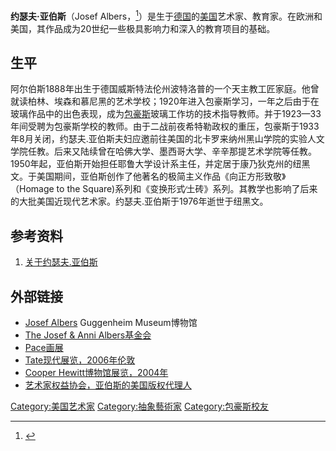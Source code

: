 {{noteTA
|1=zh-hans:包豪斯; zh-hant:包浩斯;
}}

{{Infobox Artist
| bgcolour      = 
| name          = 约瑟夫·亚伯斯<br/>Josef Albers
| image         =
| imagesize     = 250px
| caption       = 《Homage to the Square》，创作于1965年
| birthname     = 
| birthdate     = {{Birth date|1888|3|19}}
| location      = {{flag|German Empire|name=德國}}[[西發里亞省|西發里亞省]][[博特羅普|博特羅普]]
| deathdate     = {{death date and age |1976|3|25|1888|3|19}}
| deathplace    = {{USA}}[[康乃狄克州|康乃狄克州]][[紐哈芬|紐哈芬]]
| nationality   = 德裔美国人
| field         = [[抽象艺术|抽象艺术]]、色彩研究
| training      = 
| movement      = [[几何抽象主义|几何抽象主义]]
| works         = 
| patrons       = 
| influenced by =
| influenced    =
| awards        = 
}}
'''约瑟夫·亚伯斯'''（Josef Albers，{{bd|1888年|3月19日|1976年|3月25日}}<ref>{{Cite news  | title = Josef Albers, Artist and Teacher, Dies  | newspaper = New York Times  | pages = 33  | date = 26 March 1976  | url = http://select.nytimes.com/gst/abstract.html?res=F00816FD3558167493C4AB1788D85F428785F9  | accessdate = 2008-03-21  | postscript = <!--None-->  | archive-date = 2014-05-03  | archive-url = https://web.archive.org/web/20140503002831/http://select.nytimes.com/gst/abstract.html?res=F00816FD3558167493C4AB1788D85F428785F9  | dead-url = no  }}</ref>）是生于[[德国|德国]]的[[美国|美国]]艺术家、教育家。在欧洲和美国，其作品成为20世纪一些极具影响力和深入的教育项目的基础。

== 生平 ==
阿尔伯斯1888年出生于德国威斯特法伦州波特洛普的一个天主教工匠家庭。他曾就读柏林、埃森和慕尼黑的艺术学校；1920年进入包豪斯学习，一年之后由于在玻璃作品中的出色表现，成为[[包豪斯|包豪斯]]玻璃工作坊的技术指导教师。并于1923—33年间受聘为包豪斯学校的教师。由于二战前夜希特勒政权的重压，包豪斯于1933年8月关闭，约瑟夫.亚伯斯夫妇应邀前往美国的北卡罗来纳州黑山学院的实验人文学院任教。后来又陆续曾在哈佛大学、墨西哥大学、辛辛那提艺术学院等任教。1950年起，亚伯斯开始担任耶鲁大学设计系主任，并定居于康乃狄克州的纽黑文。于美国期间，亚伯斯创作了他著名的极简主义作品《向正方形致敬》（Homage to the Square)系列和《变换形式∕土砖》系列。其教学也影响了后来的大批美国近现代艺术家。约瑟夫.亚伯斯于1976年逝世于纽黑文。

==参考资料==
{{Reflist}}
#[https://web.archive.org/web/20140517120431/http://blog.artintern.net/article/139538 关于约瑟夫.亚伯斯]

==外部链接==
{{Wikiquote|Joseph Albers}}
* [https://web.archive.org/web/20080329221345/http://www.guggenheimcollection.org/site/artist_works_1_0.html Josef Albers] Guggenheim Museum博物馆
* [http://www.albersfoundation.org The Josef & Anni Albers基金会] {{Wayback|url=http://www.albersfoundation.org/ |date=20201119113303 }}
* [http://thepacegallery.com Pace画展] {{Wayback|url=http://thepacegallery.com/ |date=20120909170458 }}
* [https://web.archive.org/web/20060412053440/http://www.tate.org.uk/modern/exhibitions/albersmoholy/ Tate现代展览，2006年伦敦]
* [https://web.archive.org/web/20070410055134/http://www.cooperhewitt.org/EXHIBITIONS/albers/index.asp Cooper Hewitt博物馆展览，2004年]
* [http://www.arsny.com 艺术家权益协会，亚伯斯的美国版权代理人] {{Wayback|url=http://www.arsny.com/ |date=20191017004026 }}

{{Authority control}}
{{DEFAULTSORT:Albers, Joseph}}
[[Category:美国艺术家|Category:美国艺术家]]
[[Category:抽象藝術家|Category:抽象藝術家]]
[[Category:包豪斯校友|Category:包豪斯校友]]